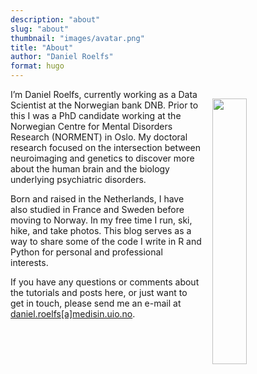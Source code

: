 ```yaml
---
description: "about"
slug: "about"
thumbnail: "images/avatar.png"
title: "About"
author: "Daniel Roelfs"
format: hugo
---
```


<img style="position: relative;
    top: 15px;
    padding: 0 15px; 
    float: right;" 
  src="avatar.png" width="33%"
/>

I'm Daniel Roelfs, currently working as a Data Scientist at the Norwegian bank DNB. Prior to this I was a PhD candidate working at the Norwegian Centre for Mental Disorders Research (NORMENT) in Oslo. My doctoral research focused on the intersection between neuroimaging and genetics to discover more about the human brain and the biology underlying psychiatric disorders.

Born and raised in the Netherlands, I have also studied in France and Sweden before moving to Norway. In my free time I run, ski, hike, and take photos. This blog serves as a way to share some of the code I write in R and Python for personal and professional interests.

If you have any questions or comments about the tutorials and posts here, or just want to get in touch, please send me an e-mail at <a href="mailto:daniel.roelfs@medisin.uio.no">daniel.roelfs[a]medisin.uio.no</a>.
